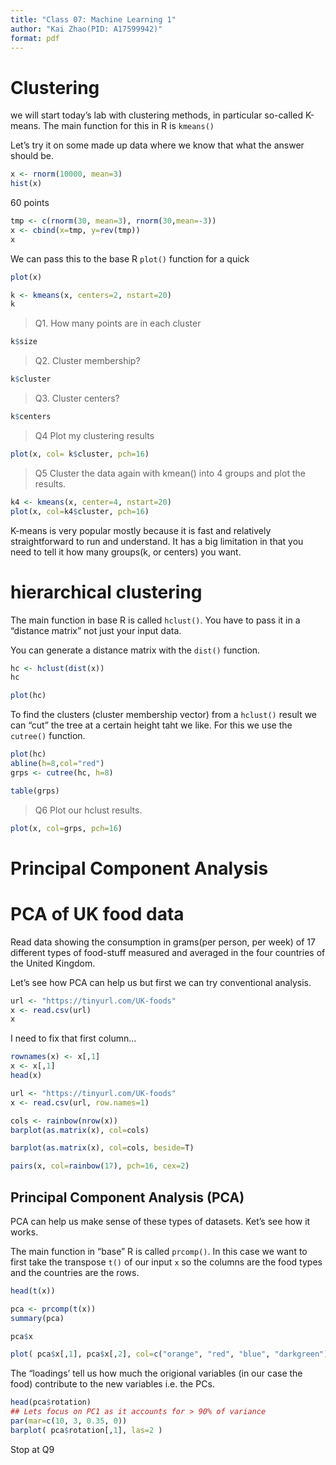 ```yaml
---
title: "Class 07: Machine Learning 1"
author: "Kai Zhao(PID: A17599942)"
format: pdf
---
```


# Clustering

we will start today's lab with clustering methods, in particular so-called K-means. The main function for this in R is `kmeans()`

Let's try it on some made up data where we know that what the answer should be.

```r
x <- rnorm(10000, mean=3)
hist(x)
```

60 points
```r
tmp <- c(rnorm(30, mean=3), rnorm(30,mean=-3))
x <- cbind(x=tmp, y=rev(tmp))
x
```

We can pass this to the base R `plot()` function for a quick

```r
plot(x)
```


```r
k <- kmeans(x, centers=2, nstart=20)
k
```

>Q1. How many points are in each cluster

```r
k$size
```
>Q2. Cluster membership?

```r
k$cluster
```

>Q3. Cluster centers?

```r
k$centers
```

>Q4 Plot my clustering results

```r
plot(x, col= k$cluster, pch=16)
```

>Q5 Cluster the data again with kmean() into 4 groups and plot the results.

```r
k4 <- kmeans(x, center=4, nstart=20)
plot(x, col=k4$cluster, pch=16)
```

K-means is very popular mostly because it is fast and relatively straightforward to run and understand. It has a big limitation in that you need to tell it how many groups(k, or centers) you want.

# hierarchical clustering

The main function in base R is called `hclust()`. You have to pass it in a "distance matrix" not just your input data.

You can generate a distance matrix with the `dist()` function.

```r
hc <- hclust(dist(x))
hc
```


```r
plot(hc)
```

To find the clusters (cluster membership vector) from a `hclust()` result we can "cut" the tree at a certain height taht we like. For this we use the `cutree()` function.

```r
plot(hc)
abline(h=8,col="red")
grps <- cutree(hc, h=8)
```

```r
table(grps)
```

> Q6 Plot our hclust results.

```r
plot(x, col=grps, pch=16)
```
# Principal Component Analysis

# PCA of UK food data

Read data showing the consumption in grams(per person, per week) of 17 different types of food-stuff measured and averaged in the four countries of the United Kingdom.

Let's see how PCA can help us but first we can try conventional analysis.

```r
url <- "https://tinyurl.com/UK-foods"
x <- read.csv(url)
x
```

I need to fix that first column...
```r
rownames(x) <- x[,1]
x <- x[,1]
head(x)
```

```r
url <- "https://tinyurl.com/UK-foods"
x <- read.csv(url, row.names=1)
```

```r
cols <- rainbow(nrow(x))
barplot(as.matrix(x), col=cols)
```
```r
barplot(as.matrix(x), col=cols, beside=T)
```
```r
pairs(x, col=rainbow(17), pch=16, cex=2)
```

## Principal Component Analysis (PCA)

PCA can help us make sense of these types of datasets. Ket's see how it works.

The main function in "base" R is called `prcomp()`. In this case we want to first take the transpose `t()` of our input `x` so the columns are the food types and the countries are the rows.

```r
head(t(x))
```
```r
pca <- prcomp(t(x))
summary(pca)
```
```r
pca$x
```

```r
plot( pca$x[,1], pca$x[,2], col=c("orange", "red", "blue", "darkgreen"), pch=16)
```
The "loadings' tell us how much the origional variables (in our case the food) contribute to the new variables i.e. the PCs.


```r
head(pca$rotation)
## Lets focus on PC1 as it accounts for > 90% of variance 
par(mar=c(10, 3, 0.35, 0))
barplot( pca$rotation[,1], las=2 )

```


Stop at Q9




